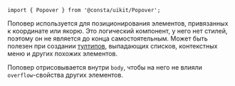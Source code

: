 
```tsx
import { Popover } from '@consta/uikit/Popover';
```

Поповер используется для позиционирования элементов, привязанных к координате или якорю.
Это логический компонент, у него нет стилей, поэтому он не является до конца самостоятельным.
Может быть полезен при создании [тултипов](##LIBS.STAND/stand:uikit--components--tooltip--stable),
выпадающих списков, контекстных меню и других похожих элементов.

Поповер отрисовывается внутри `body`, чтобы на него не влияли `overflow`-свойства других элементов.

<PopoverPositionedByAnchorExample />
